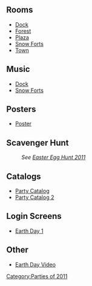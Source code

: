 
==Rooms==
*[[Media:EarthDay2011Dock.swf|Dock]]
*[[Media:EarthDay2011Forest.swf|Forest]]
*[[Media:EarthDay2011Plaza.swf|Plaza]]
*[[Media:EarthDay2011Forts.swf|Snow Forts]]
*[[Media:RoomsTown-March2011.swf|Town]]

==Music==
*[[Media:Music269.swf|Dock]]
*[[Media:Music295.swf|Snow Forts]]

==Posters==
*[[Media:EarthDay2011Poster.swf|Poster]]

==Scavenger Hunt==
:''See [[Easter Egg Hunt 2011]]''

==Catalogs==
*[[Media:EarthDay2011CatalogParty.swf|Party Catalog]]
*[[Media:EarthDay2011CatalogParty2.swf|Party Catalog 2]]

==Login Screens==
*[[Media:LoginEarth day1.swf|Earth Day 1]]
==Other==
*[[Media:EarthDay2011Earth_day_video.swf|Earth Day Video]]

{{Parties}}

[[Category:Parties of 2011]]